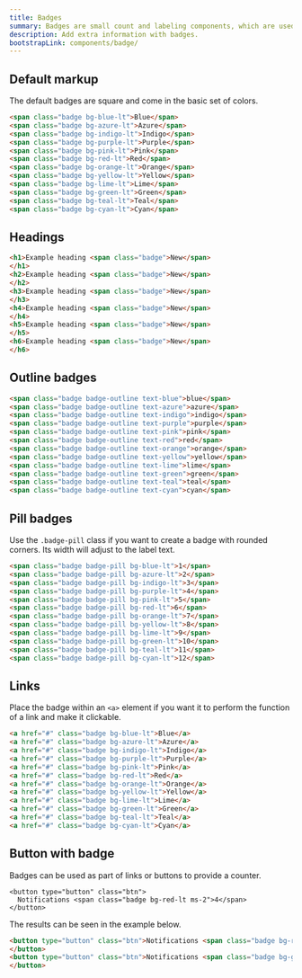 ```yaml
---
title: Badges
summary: Badges are small count and labeling components, which are used to add extra information to an interface element. You can use them to draw users' attention to a new element, notify about unread messages or provide any kind of additional info.
description: Add extra information with badges.
bootstrapLink: components/badge/
---
```


## Default markup

The default badges are square and come in the basic set of colors.

```html example centered separated
<span class="badge bg-blue-lt">Blue</span>
<span class="badge bg-azure-lt">Azure</span>
<span class="badge bg-indigo-lt">Indigo</span>
<span class="badge bg-purple-lt">Purple</span>
<span class="badge bg-pink-lt">Pink</span>
<span class="badge bg-red-lt">Red</span>
<span class="badge bg-orange-lt">Orange</span>
<span class="badge bg-yellow-lt">Yellow</span>
<span class="badge bg-lime-lt">Lime</span>
<span class="badge bg-green-lt">Green</span>
<span class="badge bg-teal-lt">Teal</span>
<span class="badge bg-cyan-lt">Cyan</span>
```

## Headings

```html example columns={1} height="20rem" centered
<h1>Example heading <span class="badge">New</span>
</h1>
<h2>Example heading <span class="badge">New</span>
</h2>
<h3>Example heading <span class="badge">New</span>
</h3>
<h4>Example heading <span class="badge">New</span>
</h4>
<h5>Example heading <span class="badge">New</span>
</h5>
<h6>Example heading <span class="badge">New</span>
</h6>
```

## Outline badges



```html example centered separated
<span class="badge badge-outline text-blue">blue</span>
<span class="badge badge-outline text-azure">azure</span>
<span class="badge badge-outline text-indigo">indigo</span>
<span class="badge badge-outline text-purple">purple</span>
<span class="badge badge-outline text-pink">pink</span>
<span class="badge badge-outline text-red">red</span>
<span class="badge badge-outline text-orange">orange</span>
<span class="badge badge-outline text-yellow">yellow</span>
<span class="badge badge-outline text-lime">lime</span>
<span class="badge badge-outline text-green">green</span>
<span class="badge badge-outline text-teal">teal</span>
<span class="badge badge-outline text-cyan">cyan</span>
```

## Pill badges

Use the `.badge-pill` class if you want to create a badge with rounded corners. Its width will adjust to the label text.

```html example centered separated 
<span class="badge badge-pill bg-blue-lt">1</span>
<span class="badge badge-pill bg-azure-lt">2</span>
<span class="badge badge-pill bg-indigo-lt">3</span>
<span class="badge badge-pill bg-purple-lt">4</span>
<span class="badge badge-pill bg-pink-lt">5</span>
<span class="badge badge-pill bg-red-lt">6</span>
<span class="badge badge-pill bg-orange-lt">7</span>
<span class="badge badge-pill bg-yellow-lt">8</span>
<span class="badge badge-pill bg-lime-lt">9</span>
<span class="badge badge-pill bg-green-lt">10</span>
<span class="badge badge-pill bg-teal-lt">11</span>
<span class="badge badge-pill bg-cyan-lt">12</span>
```

## Links

Place the badge within an `<a>` element if you want it to perform the function of a link and make it clickable.

```html example centered separated 
<a href="#" class="badge bg-blue-lt">Blue</a>
<a href="#" class="badge bg-azure-lt">Azure</a>
<a href="#" class="badge bg-indigo-lt">Indigo</a>
<a href="#" class="badge bg-purple-lt">Purple</a>
<a href="#" class="badge bg-pink-lt">Pink</a>
<a href="#" class="badge bg-red-lt">Red</a>
<a href="#" class="badge bg-orange-lt">Orange</a>
<a href="#" class="badge bg-yellow-lt">Yellow</a>
<a href="#" class="badge bg-lime-lt">Lime</a>
<a href="#" class="badge bg-green-lt">Green</a>
<a href="#" class="badge bg-teal-lt">Teal</a>
<a href="#" class="badge bg-cyan-lt">Cyan</a>
```

## Button with badge

Badges can be used as part of links or buttons to provide a counter.

```
<button type="button" class="btn">
  Notifications <span class="badge bg-red-lt ms-2">4</span>
</button>
```

The results can be seen in the example below.

```html example centered separated
<button type="button" class="btn">Notifications <span class="badge bg-red-lt ms-2">4</span>
</button>
<button type="button" class="btn">Notifications <span class="badge bg-green-lt ms-2">4</span>
</button>
```
